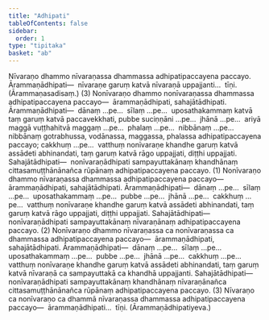 ```yaml
---
title: "Adhipati"
tableOfContents: false
sidebar:
  order: 1
type: "tipitaka"
basket: "ab"
---
```



<DynamicBreadcrumb />

<Division number="28">

<Paragraph number="1948">
Nīvaraṇo dhammo nīvaraṇassa dhammassa adhipatipaccayena paccayo. <Emphasis>Ārammaṇādhipati</Emphasis>—  nīvaraṇe garuṃ katvā nīvaraṇā uppajjanti…  tīṇi. (Ārammaṇasadisaṃ.) (3)
</Paragraph>

</Division>
<Division number="29">

<Paragraph number="1949">
Nonīvaraṇo dhammo nonīvaraṇassa dhammassa adhipatipaccayena paccayo—  ārammaṇādhipati, sahajātādhipati. <Emphasis>Ārammaṇādhipati</Emphasis>—  dānaṃ …pe…  sīlaṃ …pe…  uposathakammaṃ katvā taṃ garuṃ katvā paccavekkhati, pubbe suciṇṇāni …pe…  jhānā …pe…  ariyā maggā vuṭṭhahitvā maggaṃ …pe…  phalaṃ …pe…  nibbānaṃ …pe…  nibbānaṃ gotrabhussa, vodānassa, maggassa, phalassa adhipatipaccayena paccayo; cakkhuṃ …pe…  vatthuṃ nonīvaraṇe khandhe garuṃ katvā assādeti abhinandati, taṃ garuṃ katvā rāgo uppajjati, diṭṭhi uppajjati. <Emphasis>Sahajātādhipati</Emphasis>—  nonīvaraṇādhipati sampayuttakānaṃ khandhānaṃ cittasamuṭṭhānānañca rūpānaṃ adhipatipaccayena paccayo. (1)
</Paragraph>

<Paragraph number="1950">
Nonīvaraṇo dhammo nīvaraṇassa dhammassa adhipatipaccayena paccayo—  ārammaṇādhipati, sahajātādhipati. <Emphasis>Ārammaṇādhipati</Emphasis>—  dānaṃ …pe…  sīlaṃ …pe…  uposathakammaṃ …pe…  pubbe …pe…  jhānā …pe…  cakkhuṃ …pe…  vatthuṃ nonīvaraṇe khandhe garuṃ katvā assādeti abhinandati, taṃ garuṃ katvā rāgo uppajjati, diṭṭhi uppajjati. <Emphasis>Sahajātādhipati</Emphasis>—  nonīvaraṇādhipati sampayuttakānaṃ nīvaraṇānaṃ adhipatipaccayena paccayo. (2)
</Paragraph>

<Paragraph number="1951">
Nonīvaraṇo dhammo nīvaraṇassa ca nonīvaraṇassa ca dhammassa adhipatipaccayena paccayo—  ārammaṇādhipati, sahajātādhipati. <Emphasis>Ārammaṇādhipati</Emphasis>—  dānaṃ …pe…  sīlaṃ …pe…  uposathakammaṃ …pe…  pubbe …pe…  jhānā …pe…  cakkhuṃ …pe…  vatthuṃ nonīvaraṇe khandhe garuṃ katvā assādeti abhinandati, taṃ garuṃ katvā nīvaraṇā ca sampayuttakā ca khandhā uppajjanti. <Emphasis>Sahajātādhipati</Emphasis>—  nonīvaraṇādhipati sampayuttakānaṃ khandhānaṃ nīvaraṇānañca cittasamuṭṭhānānañca rūpānaṃ adhipatipaccayena paccayo. (3)
</Paragraph>

<Paragraph number="1952">
Nīvaraṇo ca nonīvaraṇo ca dhammā nīvaraṇassa dhammassa adhipatipaccayena paccayo—  ārammaṇādhipati…  tīṇi. (Ārammaṇādhipatiyeva.)
</Paragraph>
</Division>